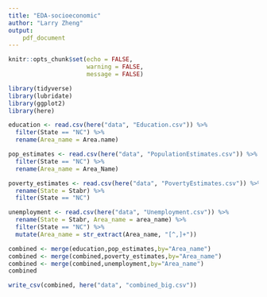 ```yaml
---
title: "EDA-socioeconomic"
author: "Larry Zheng"
output: 
    pdf_document
---
```


```r
knitr::opts_chunk$set(echo = FALSE, 
                      warning = FALSE, 
                      message = FALSE)
```

```r
library(tidyverse)
library(lubridate)
library(ggplot2)
library(here)
```

```r
education <- read.csv(here("data", "Education.csv")) %>%
  filter(State == "NC") %>%
  rename(Area_name = Area.name)

pop_estimates <- read.csv(here("data", "PopulationEstimates.csv")) %>%
  filter(State == "NC") %>%
  rename(Area_name = Area_Name)

poverty_estimates <- read.csv(here("data", "PovertyEstimates.csv")) %>%
  rename(State = Stabr) %>%
  filter(State == "NC")

unemployment <- read.csv(here("data", "Unemployment.csv")) %>%
  rename(State = Stabr, Area_name = area_name) %>%
  filter(State == "NC") %>%
  mutate(Area_name = str_extract(Area_name, "[^,]+"))
```

```r
combined <- merge(education,pop_estimates,by="Area_name")
combined <- merge(combined,poverty_estimates,by="Area_name")
combined <- merge(combined,unemployment,by="Area_name")
combined
```

```r
write_csv(combined, here("data", "combined_big.csv"))
```


